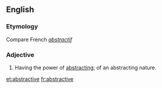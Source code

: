==English==

===Etymology===
Compare French ''[[abstractif]]''
===Adjective===
{{en-adj}}

# Having the power of [[abstracting]]; of an abstracting nature.

[[et:abstractive]]
[[fr:abstractive]]